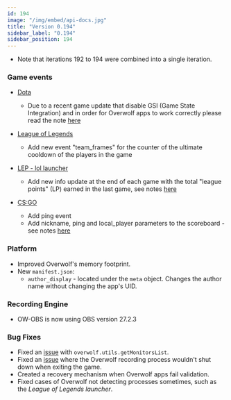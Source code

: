 ```yaml
---
id: 194
image: "/img/embed/api-docs.jpg"
title: "Version 0.194"
sidebar_label: "0.194"
sidebar_position: 194
---
```


* Note that iterations 192 to 194 were combined into a single iteration. 

### Game events

* [Dota](/api/games/events/dota-2)
  * Due to a recent game update that disable GSI (Game State Integration) and in order for Overwolf apps to work correctly please read the note [here](/api/games/events/dota-2)

* [League of Legends](/api/games/events/league-of-legends)
  * Add new event "team_frames" for the counter of the ultimate cooldown of the players in the game

* [LEP - lol launcher](/api/games/launchers/events/league-of-legends)
  * Add new info update at the end of each game with the total "league points" (LP) earned in the last game, see notes [here](/api/games/launchers/events/league-of-legends#league_points_stats-note)

* [CS:GO](/api/games/events/counter-strike-global-offensive)
  * Add ping event
  * Add nickname, ping and local_player parameters to the scoreboard - see notes [here](/api/games/events/counter-strike-global-offensive#scoreboard)

### Platform
- Improved Overwolf's memory footprint.
- New `manifest.json`:
  - `author_display` - located under the `meta` object. Changes the author
  name without changing the app's UID.
  
### Recording Engine
 - OW-OBS is now using OBS version 27.2.3

### Bug Fixes
- Fixed an [issue](https://discuss.overwolf.com/t/monitorhandle-value-does-not-always-match-monitor-list-handle-values/2484) with `overwolf.utils.getMonitorsList`.
- Fixed an [issue](https://discuss.overwolf.com/t/recording-not-stopping-when-game-is-closed-cs-go-cod-warzone/2465) where the Overwolf recording process wouldn't shut down when exiting the game.
- Created a recovery mechanism when Overwolf apps fail validation.
- Fixed cases of Overwolf not detecting processes sometimes, such as the
*League of Legends launcher*.

